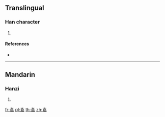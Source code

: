 {{character info/new}}
==Translingual==

===Han character===
{{Han char|rn=196|rad=鳥|as=04|sn=15|four=|canj=XXXYK,YKHAF}}

# {{defn|Han|sort=鳥04}}

====References====
* {{Han ref|kx=1484.240|dkj=46699|hdz=74620.180|uh=9D0D|ud=40205}}

----

==Mandarin==

===Hanzi===
{{cmn-hanzi|pin=[[wén]] ([[wen2]])|wg=wen<sup>2</sup>}}

# {{defn|lang=cmn|sort=鳥04}}

[[fr:鴍]]
[[pl:鴍]]
[[th:鴍]]
[[zh:鴍]]